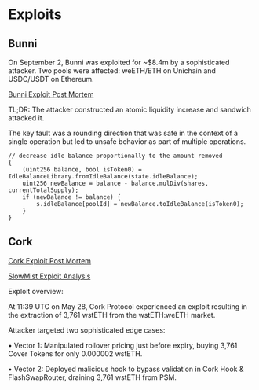 # Exploits

## Bunni

On September 2, Bunni was exploited for ~$8.4m by a sophisticated attacker. Two pools were affected: weETH/ETH on Unichain and USDC/USDT on Ethereum.

[Bunni Exploit Post Mortem](https://blog.bunni.xyz/posts/exploit-post-mortem/)

TL;DR: The attacker constructed an atomic liquidity increase and sandwich attacked it.

The key fault was a rounding direction that was safe in the context of a single operation but led to unsafe behavior as part of multiple operations.

```solidity
// decrease idle balance proportionally to the amount removed
{
    (uint256 balance, bool isToken0) = IdleBalanceLibrary.fromIdleBalance(state.idleBalance);
    uint256 newBalance = balance - balance.mulDiv(shares, currentTotalSupply);
    if (newBalance != balance) {
        s.idleBalance[poolId] = newBalance.toIdleBalance(isToken0);
    }
}
```

## Cork

[Cork Exploit Post Mortem](https://www.cork.tech/blog/post-mortem)

[SlowMist Exploit Analysis](https://slowmist.medium.com/exploit-analysis-cork-protocol-attacked-over-10-million-lost-75de9f229307)

Exploit overview:

At 11:39 UTC on May 28, Cork Protocol experienced an exploit resulting in the extraction of 3,761 wstETH from the wstETH:weETH market.

Attacker targeted two sophisticated edge cases:

• Vector 1: Manipulated rollover pricing just before expiry, buying 3,761 Cover Tokens for only 0.000002 wstETH.

• Vector 2: Deployed malicious hook to bypass validation in Cork Hook & FlashSwapRouter, draining 3,761 wstETH from PSM.
